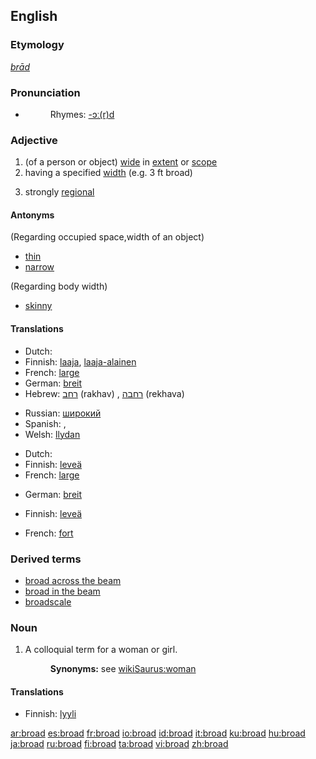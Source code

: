 {{wikipedia|dab=broad}}
==English==

===Etymology===
{{OE.}} ''[[brād]]''

===Pronunciation===
*{{audio|en-us-broad.ogg|Audio (US)}}
*:Rhymes: [[Rhymes:English:-ɔː(r)d|-ɔː(r)d]]

===Adjective===
{{en-adj-er}}

# (of a person or object) [[wide]] in [[extent]] or [[scope]]
# having a specified [[width]] (e.g. 3 ft broad)
# {{context|of an accent}} strongly [[regional]]

====Antonyms====
(Regarding occupied space,width of an object)
*[[thin]]
*[[narrow]]
(Regarding body width)
*[[skinny]]

====Translations====
{{trans-top|wide in extent or scope}}
*Dutch: {{t+|nl|breed|lang=Dutch}}
*Finnish: [[laaja]], [[laaja-alainen]]
*French: [[large]]
*German: [[breit]]
*Hebrew: [[רחב]] (rakhav) {{m}}, [[רחבה]] (rekhava) {{f}}
{{trans-mid}}
*Russian: [[широкий]]
*Spanish: {{t+|es|ancho|m|lang=Spanish}}, {{t|es|ancha|f}}
*Welsh: [[llydan]]
{{trans-bottom}}

{{trans-top|having a specified width}}
*Dutch: {{t+|nl|breed|lang=Dutch}}
*Finnish: [[leveä]]
*French: [[large]]
{{trans-mid}}
*German: [[breit]]
{{trans-bottom}}

{{trans-top|strongly regional}}
*Finnish: [[leveä]]
{{trans-mid}}
*French: [[fort]]
{{trans-bottom}}

===Derived terms===
*[[broad across the beam]]
*[[broad in the beam]]
*[[broadscale]]

===Noun===
{{en-noun}}

# A colloquial term for a woman or girl.
#:'''Synonyms:''' see [[wikiSaurus:woman]]

====Translations====
{{trans-top|colloquial term for a woman or girl}}
*Finnish: [[lyyli]]
{{trans-mid}}
{{trans-bottom}}

[[ar:broad]]
[[es:broad]]
[[fr:broad]]
[[io:broad]]
[[id:broad]]
[[it:broad]]
[[ku:broad]]
[[hu:broad]]
[[ja:broad]]
[[ru:broad]]
[[fi:broad]]
[[ta:broad]]
[[vi:broad]]
[[zh:broad]]